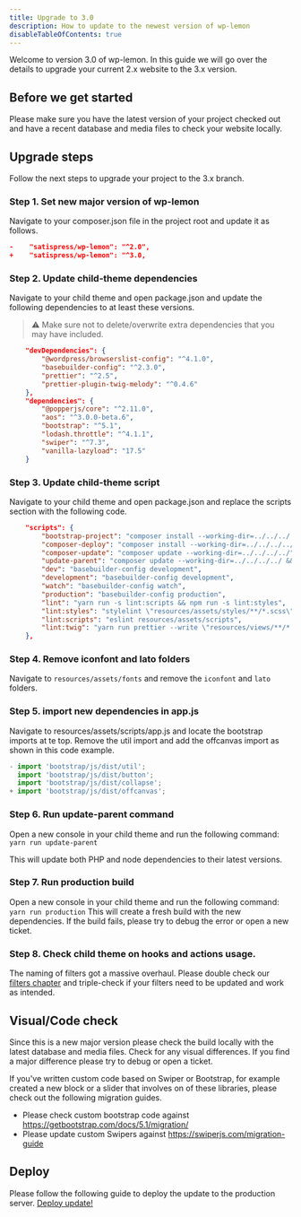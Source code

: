 ```yaml
---
title: Upgrade to 3.0
description: How to update to the newest version of wp-lemon
disableTableOfContents: true
---
```


Welcome to version 3.0 of wp-lemon. In this guide we will go over the details to upgrade your current 2.x website to the 3.x version.

## Before we get started
Please make sure you have the latest version of your project checked out and have a recent database and media files to check your website locally.

## Upgrade steps
Follow the next steps to upgrade your project to the 3.x branch.

### Step 1. Set new major version of wp-lemon
Navigate to your composer.json file in the project root and update it as follows.

```json
-    "satispress/wp-lemon": "^2.0",
+    "satispress/wp-lemon": "^3.0,
```

### Step 2. Update child-theme dependencies
Navigate to your child theme and open package.json and update the following dependencies to at least these versions. 

> ⚠️
> Make sure not to delete/overwrite extra dependencies that you may have included.

```json
    "devDependencies": {
        "@wordpress/browserslist-config": "^4.1.0",
        "basebuilder-config": "^2.3.0",
        "prettier": "^2.5",
        "prettier-plugin-twig-melody": "^0.4.6"
    },
    "dependencies": {
        "@popperjs/core": "^2.11.0",
        "aos": "^3.0.0-beta.6",
        "bootstrap": "^5.1",
        "lodash.throttle": "^4.1.1",
        "swiper": "^7.3",
        "vanilla-lazyload": "17.5"
    }
```

### Step 3. Update child-theme script
Navigate to your child theme and open package.json and replace the scripts section with the following code.

```json
    "scripts": {
        "bootstrap-project": "composer install --working-dir=../../../../ && yarn install",
        "composer-deploy": "composer install --working-dir=../../../../ --no-dev --optimize-autoloader",
        "composer-update": "composer update --working-dir=../../../../",
        "update-parent": "composer update --working-dir=../../../../ && yarn install",
        "dev": "basebuilder-config development",
        "development": "basebuilder-config development",
        "watch": "basebuilder-config watch",
        "production": "basebuilder-config production",
        "lint": "yarn run -s lint:scripts && npm run -s lint:styles",
        "lint:styles": "stylelint \"resources/assets/styles/**/*.scss\"",
        "lint:scripts": "eslint resources/assets/scripts",
        "lint:twig": "yarn run prettier --write \"resources/views/**/*.twig\""
    },
```

### Step 4. Remove iconfont and lato folders
Navigate to `resources/assets/fonts` and remove the `iconfont` and `lato` folders.  

### Step 5. import new dependencies in app.js
Navigate to resources/assets/scripts/app.js and locate the bootstrap imports at te top. Remove the util import and add the offcanvas import as shown in this code example.

```js
- import 'bootstrap/js/dist/util';
  import 'bootstrap/js/dist/button';
  import 'bootstrap/js/dist/collapse';
+ import 'bootstrap/js/dist/offcanvas';
```


### Step 6. Run update-parent command
Open a new console in your child theme and run the following command: `yarn run update-parent`

This will update both PHP and node dependencies to their latest versions.

### Step 7. Run production build
Open a new console in your child theme and run the following command: `yarn run production`
This will create a fresh build with the new dependencies. If the build fails, please try to debug the error or open a new ticket.

### Step 8. Check child theme on hooks and actions usage.
The naming of filters got a massive overhaul. Please double check our [filters chapter](/expand/hooks#filters-inside-wp-lemon) and triple-check if your filters need to be updated and work as intended.

## Visual/Code check
Since this is a new major version please check the build locally with the latest database and media files. Check for any visual differences. If you find a major difference please try to debug or open a ticket.

If you've written custom code based on Swiper or Bootstrap, for example created a new block or a slider that involves on of these libraries, please check out the following migration guides.

- Please check custom bootstrap code against https://getbootstrap.com/docs/5.1/migration/
- Please update custom Swipers against https://swiperjs.com/migration-guide

## Deploy
Please follow the following guide to deploy the update to the production server. [Deploy update!](/deployment/updates#deploy-update)
